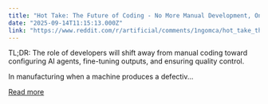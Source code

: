 ```yaml
---
title: "Hot Take: The Future of Coding - No More Manual Development, Only agents Fine-Tuning and Quality Verification"
date: "2025-09-14T11:15:13.000Z"
link: "https://www.reddit.com/r/artificial/comments/1ngomca/hot_take_the_future_of_coding_no_more_manual/"
---
```


TL;DR: The role of developers will shift away from manual coding toward configuring AI agents, fine-tuning outputs, and ensuring quality control.
  
In manufacturing when a machine produces a defectiv...

[Read more](https://www.reddit.com/r/artificial/comments/1ngomca/hot_take_the_future_of_coding_no_more_manual/)
